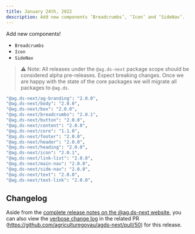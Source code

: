 ```yaml
---
title: January 24th, 2022
description: Add new components ‘Breadcrumbs’, ‘Icon’ and ‘SideNav’.
---
```


Add new components!

- `Breadcrumbs`
- `Icon`
- `SideNav`

> ⚠️ Note: All releases under the `@ag.ds-next` package scope should be considered alpha pre-releases. Expect breaking changes. Once we are happy with the state of the core packages we will migrate all packages to `@ag.ds`.

```sh
"@ag.ds-next/ag-branding": "2.0.0",
"@ag.ds-next/body": "2.0.0",
"@ag.ds-next/box": "2.0.0",
"@ag.ds-next/breadcrumbs": "2.0.1",
"@ag.ds-next/button": "2.0.0",
"@ag.ds-next/content": "2.0.0",
"@ag.ds-next/core": "1.1.0",
"@ag.ds-next/footer": "2.0.0",
"@ag.ds-next/header": "2.0.0",
"@ag.ds-next/heading": "2.0.0",
"@ag.ds-next/icon": "2.0.1",
"@ag.ds-next/link-list": "2.0.0",
"@ag.ds-next/main-nav": "2.0.0",
"@ag.ds-next/side-nav": "2.0.0",
"@ag.ds-next/text": "2.0.0",
"@ag.ds-next/text-link": "2.0.0",
```

## Changelog

Aside from the [complete release notes on the @ag.ds-next website](https://design-system.agriculture.gov.au/updates/2022-01-24), you can also view the [verbose change log](https://github.com/agriculturegovau/agds-next/pull/29) in the related PR (https://github.com/agriculturegovau/agds-next/pull/50) for this release.
